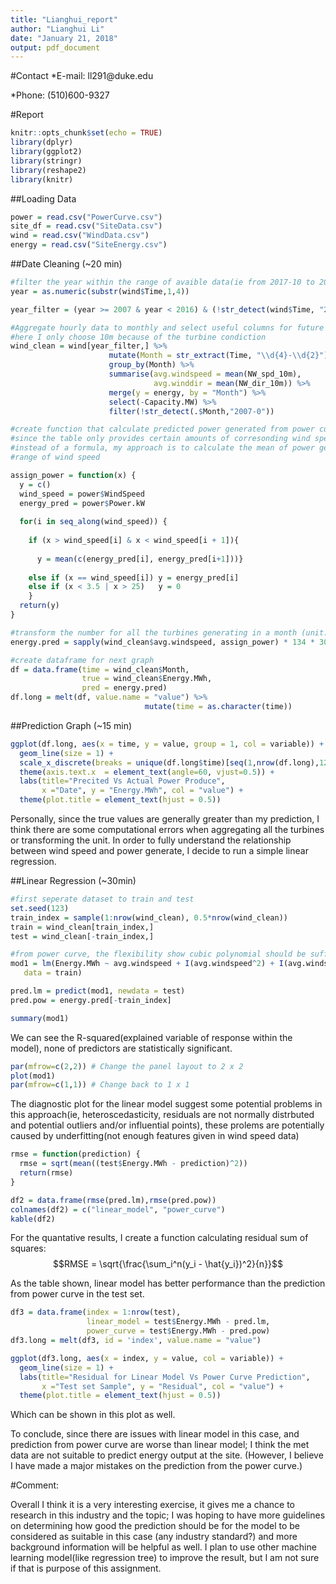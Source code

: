 ---
title: "Lianghui_report"
author: "Lianghui Li"
date: "January 21, 2018"
output: pdf_document
---

#Contact
*E-mail: ll291@duke.edu

*Phone: (510)600-9327

#Report

```{r setup, include=FALSE}
knitr::opts_chunk$set(echo = TRUE)
library(dplyr)
library(ggplot2)
library(stringr)
library(reshape2)
library(knitr)
```

##Loading Data

```{r}
power = read.csv("PowerCurve.csv")
site_df = read.csv("SiteData.csv")
wind = read.csv("WindData.csv")
energy = read.csv("SiteEnergy.csv")
```

##Date Cleaning (~20 min)

```{r}
#filter the year within the range of avaible data(ie from 2017-10 to 2015-09)
year = as.numeric(substr(wind$Time,1,4))

year_filter = (year >= 2007 & year < 2016) & (!str_detect(wind$Time, "2015-1"))

#Aggregate hourly data to monthly and select useful columns for future use
#here I only choose 10m because of the turbine condiction
wind_clean = wind[year_filter,] %>% 
                      mutate(Month = str_extract(Time, "\\d{4}-\\d{2}")) %>% 
                      group_by(Month) %>% 
                      summarise(avg.windspeed = mean(NW_spd_10m),
                                avg.winddir = mean(NW_dir_10m)) %>% 
                      merge(y = energy, by = "Month") %>% 
                      select(-Capacity.MW) %>% 
                      filter(!str_detect(.$Month,"2007-0"))

#create function that calculate predicted power generated from power curve
#since the table only provides certain amounts of corresonding wind speed(discrete)
#instead of a formula, my approach is to calculate the mean of power generate between the
#range of wind speed

assign_power = function(x) {
  y = c()
  wind_speed = power$WindSpeed
  energy_pred = power$Power.kW
  
  for(i in seq_along(wind_speed)) {
    
    if (x > wind_speed[i] & x < wind_speed[i + 1]){
       
      y = mean(c(energy_pred[i], energy_pred[i+1]))}
    
    else if (x == wind_speed[i]) y = energy_pred[i]
    else if (x < 3.5 | x > 25)   y = 0
    }
  return(y)
}

#transform the number for all the turbines generating in a month (unit: MWh)
energy.pred = sapply(wind_clean$avg.windspeed, assign_power) * 134 * 30 * 24/1000

#create dataframe for next graph
df = data.frame(time = wind_clean$Month,
                true = wind_clean$Energy.MWh,
                pred = energy.pred)
df.long = melt(df, value.name = "value") %>% 
                              mutate(time = as.character(time))

```

##Prediction Graph (~15 min)

```{r}
ggplot(df.long, aes(x = time, y = value, group = 1, col = variable)) +
  geom_line(size = 1) +
  scale_x_discrete(breaks = unique(df.long$time)[seq(1,nrow(df.long),12)]) +
  theme(axis.text.x  = element_text(angle=60, vjust=0.5)) + 
  labs(title="Precited Vs Actual Power Produce",
       x ="Date", y = "Energy.MWh", col = "value") + 
  theme(plot.title = element_text(hjust = 0.5))
```

Personally, since the true values are generally greater than my prediction, I think there are some computational errors when aggregating all the turbines or transforming the unit. In order to fully understand the relationship between wind speed and power generate, I decide to run a simple linear regression.

##Linear Regression (~30min)

```{r}
#first seperate dataset to train and test
set.seed(123)
train_index = sample(1:nrow(wind_clean), 0.5*nrow(wind_clean))
train = wind_clean[train_index,]
test = wind_clean[-train_index,]

#from power curve, the flexibility show cubic polynomial should be sufficient
mod1 = lm(Energy.MWh ~ avg.windspeed + I(avg.windspeed^2) + I(avg.windspeed^3) + avg.winddir,
   data = train)

pred.lm = predict(mod1, newdata = test)
pred.pow = energy.pred[-train_index]
```

```{r}
summary(mod1)
```

We can see the R-squared(explained variable of response within the model), none of predictors are statistically significant.

```{r}
par(mfrow=c(2,2)) # Change the panel layout to 2 x 2
plot(mod1)
par(mfrow=c(1,1)) # Change back to 1 x 1
```

The diagnostic plot for the linear model suggest some potential problems in this approach(ie, heteroscedasticity, residuals are not normally distrbuted and potential outliers and/or influential points), these prolems are potentially caused by underfitting(not enough features given in wind speed data)


```{r}
rmse = function(prediction) {
  rmse = sqrt(mean((test$Energy.MWh - prediction)^2))
  return(rmse)
}

df2 = data.frame(rmse(pred.lm),rmse(pred.pow))
colnames(df2) = c("linear_model", "power_curve")
kable(df2)
```

For the quantative results, I create a function calculating residual sum of squares:
$$RMSE = \sqrt{\frac{\sum_i^n(y_i - \hat{y_i})^2}{n}}$$

As the table shown, linear model has better performance than the prediction from power curve in the test set.

```{r}
df3 = data.frame(index = 1:nrow(test),
                 linear_model = test$Energy.MWh - pred.lm,
                 power_curve = test$Energy.MWh - pred.pow)
df3.long = melt(df3, id = 'index', value.name = "value")

ggplot(df3.long, aes(x = index, y = value, col = variable)) +
  geom_line(size = 1) +
  labs(title="Residual for Linear Model Vs Power Curve Prediction",
       x ="Test set Sample", y = "Residual", col = "value") + 
  theme(plot.title = element_text(hjust = 0.5))
```

Which can be shown in this plot as well.

To conclude, since there are issues with linear model in this case, and prediction from power curve are worse than linear model; I think the met data are not suitable to predict energy output at the site. (However, I believe I have made a major mistakes on the prediction from the power curve.)

#Comment:

Overall I think it is a very interesting exercise, it gives me a chance to research in this industry and the topic; I was hoping to have more guidelines on determining how good the prediction should be for the model to be considered as suitable in this case (any industry standard?) and more background information will be helpful as well.
I plan to use other machine learning model(like regression tree) to improve the result, but I am not sure if that is purpose of this assignment.
